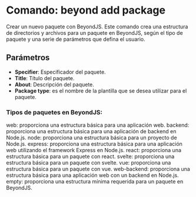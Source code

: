 # Comando: beyond add package

Crear un nuevo paquete con BeyondJS.
Este comando crea una estructura de directorios y archivos para un paquete en BeyondJS, según el tipo de paquete y una serie de parámetros que defina el usuario.

## Parámetros

- **Specifier**: Especificador del paquete.
- **Title**: Título del paquete.
- **About**: Descripción del paquete.
- **Package type**: es el nombre de la plantilla que se desea utilizar para el paquete.

### Tipos de paquetes en BeyondJS:

web: proporciona una estructura básica para una aplicación web.
backend: proporciona una estructura básica para una aplicación de backend en Node.js.
node: proporciona una estructura básica para un proyecto de Node.js.
express: proporciona una estructura básica para una aplicación web utilizando el framework Express en Node.js.
react: proporciona una estructura básica para un paquete con react.
svelte: proporciona una estructura básica para un paquete con svelte.
vue: proporciona una estructura básica para un paquete con vue.
web-backend: proporciona una estructura básica para una aplicación web con un backend en Node.js.
empty: proporciona una estructura mínima requerida para un paquete en BeyondJS.
